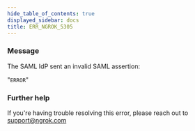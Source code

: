 ```yaml
---
hide_table_of_contents: true
displayed_sidebar: docs
title: ERR_NGROK_5305
---
```




### Message

The SAML IdP sent an invalid SAML assertion:

"`ERROR`"

<ErrorDetails error="err_ngrok_5305" />

### Further help

If you're having trouble resolving this error, please reach out to [support@ngrok.com](mailto:support@ngrok.com?subject=Help%20with%20ERR_NGROK_5305)
